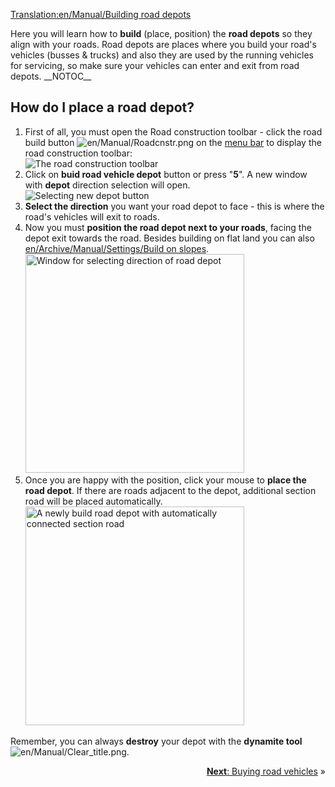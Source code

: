 [[Translation:en/Manual/Building road depots]]
{{zh/Manual/Tutorial/教程}}

Here you will learn how to '''build''' (place, position) the '''road depots''' so they align with your roads.
Road depots are places where you build your road's vehicles (busses & trucks) and also they are used by the running vehicles for servicing, so make sure your vehicles can enter and exit from road depots.
__NOTOC__
== How do I place a road depot? ==
# First of all, you must open the Road construction toolbar - click the road build button [[File:en/Manual/Roadcnstr.png]] on the [[en/Manual/Game interface#the-menu-bar|menu bar]] to display the road construction toolbar:<br/>[[File:en/Manual/Road constructionnew.png|none|frame|The road construction toolbar]]
# Click on '''buid road vehicle depot''' button or press "'''5'''". A new window with '''depot''' direction selection will open.<br/>[[File:en/Manual/New road depot.png|none|frame|Selecting new depot button]]
# '''Select the direction''' you want your road depot to face - this is where the road's vehicles will exit to roads.
# Now you must '''position the road depot next to your roads''', facing the depot exit towards the road. Besides building on flat land you can also [[en/Archive/Manual/Settings/Build on slopes]].<br/>[[File:en/Manual/Road depot direction.png|none|thumb|350px|Window for selecting direction of road depot]]
# Once you are happy with the position, click your mouse to '''place the road depot'''. If there are roads adjacent to the depot, additional section road will be placed automatically.<br/>[[File:en/Manual/Tutorial bus 4.png|none|thumb|350px|A newly build road depot with automatically connected section road]]

Remember, you can always '''destroy''' your depot with the '''dynamite tool''' [[File:en/Manual/Clear title.png]].

<span style="float: right">[[en/Manual/Buying road vehicles|'''Next''': Buying road vehicles]] &raquo;</span>